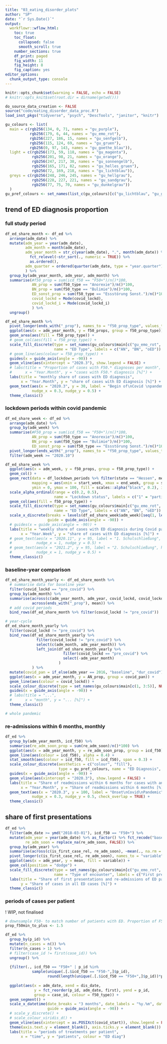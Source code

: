 ```yaml
---
title: "03_eating_disorder_plots"
author: "SP"
date: "`r Sys.Date()`"
output: 
  workflowr::wflow_html: 
    toc: true
    toc_float:
      collapsed: false
      smooth_scroll: true
    number_sections: true
    df_print: paged
    fig_width: 11
    fig_height: 8
    fig_caption: yes
editor_options: 
  chunk_output_type: console
---
```


```r
knitr::opts_chunk$set(warning = FALSE, echo = FALSE)
# knitr::opts_knit$set(root.dir = dirname(getwd()))
```

```r
do_source_data_creation <- FALSE
source("code/eating_disorder_data_proc.R")
load_inst_pkgs("tidyverse", "psych", "DescTools", "janitor", "knitr")
```

```r
gu_colours <- list(
  main = c(rgb256(134, 0, 71, names = "gu_purple"),
           rgb256(179, 6, 44, names = "gu_emo_rot"),
           rgb256(227, 186, 15, names = "gu_senfgelb"),
           rgb256(115, 124, 69, names = "gu_gruen"),
           rgb256(0, 97, 143, names = "gu_goethe_blau")),
  light = c(rgb256(173, 59, 118, names = "gu_magenta"),
            rgb256(201, 98, 21, names = "gu_orange"),
            rgb256(247, 217, 38, names = "gu_sonnengelb"),
            rgb256(165, 171, 82, names = "gu_helles_gruen"),
            rgb256(72, 169, 218, names = "gu_lichtblau")),
  greys = c(rgb256(248, 246, 245, names = "gu_hellgrau"),
            rgb256(228, 227, 221, names = "gu_sandgrau"),
            rgb256(77, 75, 70, names = "gu_dunkelgrau"))
  )
gu_pref_colours <- set_names(list_c(gu_colours)[c("gu_lichtblau", "gu_gruen", "gu_sonnengelb")], NULL)
```

## trend of ED diagnosis proportion
### full study period
```r
df_ed_share_month <- df_ed %>% 
  arrange(adm_date) %>% 
  mutate(adm_year = year(adm_date),
         adm_month = month(adm_date),
         adm_year_month = str_c(year(adm_date), ".", month(adm_date)) %>%
           fct_relevel(~str_sort(., numeric = TRUE)) %>%
           as.ordered(),
         adm_quarter = ordered(quarter(adm_date, type = "year.quarter"))
         ) %>%
  group_by(adm_year_month, adm_year, adm_month) %>% 
  summarise(#f50_prop = sum(icd_f50 == "F50+")/n()*100, 
            AN_prop = sum(f50_type == "Anorexie")/n()*100,
            BN_prop = sum(f50_type == "Bulimie")/n()*100,
            ED_sonst_prop = sum(f50_type == "Essstörung Sonst.")/n()*100,
            covid_lockd = Mode(covid_lockd),
            covid_lockd_i = Mode(covid_lockd_i)
            ) %>% 
  ungroup()

df_ed_share_month %>% 
  pivot_longer(ends_with("_prop"), names_to = "f50_prop_type", values_to = "f50_props") %>% 
  ggplot(aes(x = adm_year_month, y = f50_props, group = f50_prop_type)) + 
  geom_area(aes(fill = f50_prop_type)) +
  # geom_col(aes(fill = f50_prop_type)) +
  scale_fill_discrete(type = set_names(gu_colours$main[c("gu_emo_rot", "gu_senfgelb", "gu_goethe_blau")], NULL),
                      name = "ED Type", labels = c("AN", "BN", "oED")) +
  # geom_line(aes(colour = f50_prop_type)) +
  guides(x = guide_axis(angle = -90)) + 
  geom_vline(aes(xintercept = "2020.3"), show.legend = FALSE) +
  # labs(title = "Proportion of cases with F50.* diagnoses per month", 
  #      x = "Year.Month", y = "cases with F50.* diagnosis [%]") +
  labs(title = "monthly share of cases with ED diagnosis", 
       x = "Year.Month", y = "share of cases with ED diagnosis [%]") +
  geom_text(aes(x = "2020.3", y = 30, label = "Begin of\nCovid \npandemic", hjust = "left", vjust = "top"),
            nudge_x = 0.3, nudge_y = 0.5) +
  theme_classic()
```

### lockdown periods within covid pandemic
```r
df_ed_share_week <- df_ed %>% 
  arrange(adm_date) %>% 
  group_by(adm_week) %>% 
  summarise(#F50_prop = sum(icd_f50 == "F50+")/n()*100, 
            AN_prop = sum(f50_type == "Anorexie")/n()*100,
            BN_prop = sum(f50_type == "Bulimie")/n()*100,
            ED_sonst_prop = sum(f50_type == "Essstörung Sonst.")/n()*100) %>% 
  pivot_longer(ends_with("_prop"), names_to = "f50_prop_type", values_to = "f50_props") %>% 
  filter(adm_week >= "2020.10")

df_ed_share_week %>% 
  ggplot(aes(x = adm_week, y = f50_props, group = f50_prop_type)) + 
  geom_col() +
  geom_rect(data = df_lockdown_periods %>% filter(state == "Hessen", measure == "school"),
            mapping = aes(xmin = start_week, xmax = end_week, group = subperiod_i, alpha = ordered(status)),
            ymin = 0, ymax = 100, fill = scales::alpha("black", 0.2), inherit.aes = FALSE) +
  scale_alpha_ordinal(range = c(0.2, 0.5),
                      name = "Lockdown status", labels = c("1" = "partial", "2" = "full (incl. holidays)")) +
  geom_col(aes(fill = f50_prop_type)) +
  scale_fill_discrete(type = set_names(gu_colours$main[c("gu_emo_rot", "gu_senfgelb", "gu_goethe_blau")], NULL),
                      name = "ED Type", labels = c("AN", "BN", "oED")) +
  scale_x_discrete(breaks = levels(df_ed_share_week$adm_week)[seq(1, length(levels(df_ed_share_week$adm_week)), 2)],
                   guide = guide_axis(angle = -90)) +
  # guides(x = guide_axis(angle = -90)) + 
  labs(title = "weekly share of cases with ED diagnosis during Covid pandemic", 
       x = "Year.Week", y = "share of cases with ED diagnosis [%]") +
  # geom_text(aes(x = "2020.11", y = 95, label = "1. Schulschließung", hjust = "left", vjust = "top"),
  #           nudge_x = 1, nudge_y = 0.5) +
  # geom_text(aes(x = "2021.2", y = 95, label = "2. Schulschließung", hjust = "left", vjust = "top"),
  #           nudge_x = 1, nudge_y = 0.5) +
  theme_classic()
```

### baseline-year comparison
```r
df_ed_share_month_yearly <- df_ed_share_month %>% 
  # summarise data for baseline year
  filter(covid_lockd == "pre_covid") %>%
  group_by(adm_month) %>%
  summarise(across(c(adm_year_month, adm_year, covid_lockd, covid_lockd_i), min_na),
            across(ends_with("_prop"), mean)) %>% 
  # add covid periods
  bind_rows(df_ed_share_month %>% filter(covid_lockd != "pre_covid"))

# year-cycle
df_ed_share_month_yearly %>%
  filter(covid_lockd != "pre_covid") %>%
  bind_rows(df_ed_share_month_yearly %>%
              filter(covid_lockd != "pre_covid") %>%
              select(c(adm_month, adm_year_month)) %>% 
              left_join(df_ed_share_month_yearly %>% 
                          filter(covid_lockd == "pre_covid") %>%
                          select(-adm_year_month)
                        )
            ) %>%
  mutate(covid_pan = if_else(adm_year == 2016, "baseline", "dur_covid")) %>% 
  ggplot(aes(x = adm_year_month, y = AN_prop, group = covid_pan)) +
  geom_line(aes(colour = covid_lockd)) +
  scale_colour_discrete(type = set_names(gu_colours$main[c(1, 3:5)], NULL)) +
  guides(x = guide_axis(angle = -90)) + 
  # labs(title = "...",
  #      x = "month", y = "... [%]") +
  theme_classic()

# whole pandemic

```

### re-admissions within 6 months, monthly
```r
df_ed %>%
  group_by(adm_year_month, icd_f50) %>%
  summarise(re_adm_soon_prop = sum(re_adm_soon)/n()*100) %>%
  ggplot(aes(x = adm_year_month, y = re_adm_soon_prop, group = icd_f50)) +
  geom_line(aes(colour = icd_f50), alpha = 0.4) +
  stat_smooth(aes(colour = icd_f50, fill = icd_f50), span = 0.3) +
  scale_colour_discrete(aesthetics = c("colour", "fill"), 
                        type = gu_pref_colours, name = "ED Diagnosis", labels = c("no ED", "ED")) +
  guides(x = guide_axis(angle = -90)) +
  geom_vline(aes(xintercept = "2020.3"), show.legend = FALSE) +
  labs(title = "Share of readmissions within 6 months for cases with and without ED",
       x = "Year.Month", y = "Share of readmissions within 6 months [%]") +
  geom_text(aes(x = "2020.3", y = 100, label = "Onset\nCovid\nPandemic", hjust = "left", vjust = "top"),
            nudge_x = 0.3, nudge_y = 0.5, check_overlap = TRUE) +
  theme_classic()
```

## share of first presentations
```r
df_ed %>%
  filter(adm_date >= ymd("2018-03-01"), icd_f50 == "F50+") %>% 
  mutate(adm_year = year(adm_date) %>% as_factor() %>% fct_recode("baseline" = "2018", "baseline" = "2019"),
         re_adm_soon = replace_na(re_adm_soon, FALSE)) %>% 
  group_by(adm_year) %>% 
  summarise(across(c(is_first_case_rel, re_adm_soon), ~mean(., na.rm = TRUE)*100)) %>% 
  pivot_longer(c(is_first_case_rel, re_adm_soon), names_to = "variable", values_to = "mean") %>% 
  ggplot(aes(x = adm_year, y = mean, fill = variable)) +
  geom_col(position = "dodge") +
  scale_fill_discrete(type = set_names(gu_colours$main[c("gu_emo_rot", "gu_goethe_blau")], NULL),
                      name = "Type of encounter", labels = c("First presentation", "Early re-admission")) +
  labs(title = "Share of first presentations and re-admissions of ED patients over time",
       y = "Share of cases in all ED cases [%]") +
  theme_classic()

```


### periods of cases per patient
! WIP, not finalised
```r
# downsample F50- to match number of patients with ED. Proportion of F50- to F50+:
prop_f50min_to_plus <- 1.5

df_ed %>% 
  group_by(p_id) %>%
  mutate(n_cases = n()) %>%
  filter(n_cases > 1) %>%
  # filter(case_id != first(case_id)) %>% 
  ungroup() %>% 
  
  {filter(., icd_f50 == "F50+" | p_id %in% 
            sample(unique(.[.$icd_f50 == "F50-",]$p_id), 
                   round(length(unique(.[.$icd_f50 == "F50+",]$p_id))*prop_f50min_to_plus)))} %>%
  
  ggplot(aes(x = adm_date, xend = dis_date,
             y = fct_reorder(p_id, adm_date, first), yend = p_id,
             group = case_id, colour = f50_type)) +
  geom_segment() + 
  scale_x_datetime(date_breaks = "3 months", date_labels = "%y.%m", date_minor_breaks = "1 month", 
                   guide = guide_axis(angle = -90)) +
  # scale_y_discrete() +
  # scale_colour_viridis_d() + 
  geom_vline(aes(xintercept = as.POSIXct(covid_start)), show.legend = FALSE) + 
  theme(axis.text.y = element_blank(), axis.ticks.y = element_blank()) + 
  labs(title = "periods of treatments per patient", 
       x = "time", y = "patients", colour = "ED diag")
```
